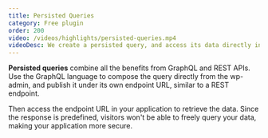 ```yaml
---
title: Persisted Queries
category: Free plugin
order: 200
video: /videos/highlights/persisted-queries.mp4
videoDesc: We create a persisted query, and access its data directly in the browser.
---
```


**Persisted queries** combine all the benefits from GraphQL and REST APIs. Use the GraphQL language to compose the query directly from the wp-admin, and publish it under its own endpoint URL, similar to a REST endpoint.

Then access the endpoint URL in your application to retrieve the data. Since the response is predefined, visitors won't be able to freely query your data, making your application more secure.
